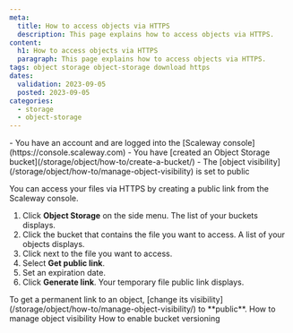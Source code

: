```yaml
---
meta:
  title: How to access objects via HTTPS
  description: This page explains how to access objects via HTTPS.
content:
  h1: How to access objects via HTTPS
  paragraph: This page explains how to access objects via HTTPS.
tags: object storage object-storage download https
dates:
  validation: 2023-09-05
  posted: 2023-09-05
categories:
  - storage
  - object-storage
---
```


<Message type="requirement">
  - You have an account and are logged into the [Scaleway console](https://console.scaleway.com)
  - You have [created an Object Storage bucket](/storage/object/how-to/create-a-bucket/)
  - The [object visibility](/storage/object/how-to/manage-object-visibility) is set to public
</Message>

You can access your files via HTTPS by creating a public link from the Scaleway console.

1. Click **Object Storage** on the side menu. The list of your buckets displays.
2. Click the bucket that contains the file you want to access. A list of your objects displays.
3. Click <Icon name="more" /> next to the file you want to access.
4. Select **Get public link**.
5. Set an expiration date.
6. Click **Generate link**. Your temporary file public link displays.

<Message type="note">
  To get a permanent link to an object, [change its visibility](/storage/object/how-to/manage-object-visibility/) to **public**.
</Message>

<Navigation title="See also">
  <PreviousButton to="/storage/object/how-to/manage-object-visibility">How to manage object visibility</PreviousButton>
  <NextButton to="/storage/object/how-to/enable-bucket-versioning/">How to enable bucket versioning</NextButton>
</Navigation>